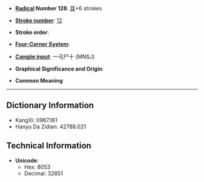 * '''[[Wiktionary:Chinese radical index| Radical]] Number 128''': [[Wiktionary:Chinese radical index 耳|耳]]+6 strokes

* '''[[Wiktionary:Chinese total strokes index|Stroke number]]''': [[Wiktionary:Chinese total strokes index 12|12]]

* '''Stroke order''': 

* '''[[Wiktionary:Chinese four corner index|Four-Corner System]]''': 

* '''[[Wiktionary:Chinese Cangjie index|Cangjie input]]''': 一弓尸十 (MNSJ)

* '''Graphical Significance and Origin''': 

* '''Common Meaning'''

----

== Dictionary Information ==

* KangXi: 0967.161
* Hanyu Da Zidian: 42788.021

== Technical Information ==

* '''Unicode''':
** Hex: 8053
** Decimal: 32851